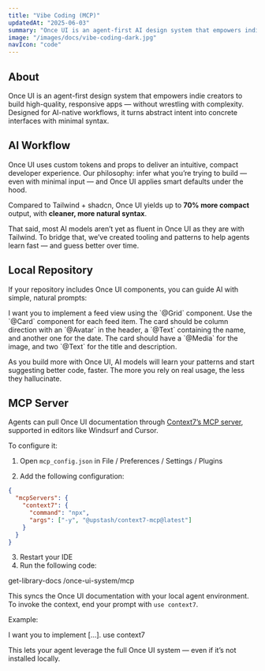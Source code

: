 ```yaml
---
title: "Vibe Coding (MCP)"
updatedAt: "2025-06-03"
summary: "Once UI is an agent-first AI design system that empowers indie creators to build responsive, high-quality apps effortlessly."
image: "/images/docs/vibe-coding-dark.jpg"
navIcon: "code"
---
```


## About

Once UI is an agent-first design system that empowers indie creators to build high-quality, responsive apps — without wrestling with complexity. Designed for AI-native workflows, it turns abstract intent into concrete interfaces with minimal syntax.

## AI Workflow

Once UI uses custom tokens and props to deliver an intuitive, compact developer experience. Our philosophy: infer what you’re trying to build — even with minimal input — and Once UI applies smart defaults under the hood.

Compared to Tailwind + shadcn, Once UI yields up to **70% more compact** output, with **cleaner, more natural syntax**.

That said, most AI models aren’t yet as fluent in Once UI as they are with Tailwind. To bridge that, we’ve created tooling and patterns to help agents learn fast — and guess better over time.

## Local Repository

If your repository includes Once UI components, you can guide AI with simple, natural prompts:

<Row fillWidth vertical="end" gap="12">
    <Avatar size="s" src="/images/avatar.jpg" marginBottom="20"/>
    <Column fillWidth padding="20" marginY="20" background="surface" border="neutral-alpha-weak" borderStyle="dashed" radius="l"><Text>I want you to implement a feed view using the `@Grid` component. Use the `@Card` component for each feed item. The card should be column direction with an `@Avatar` in the header, a `@Text` containing the name, and another one for the date. The card should have a `@Media` for the image, and two `@Text` for the title and description.</Text></Column>
</Row>

As you build more with Once UI, AI models will learn your patterns and start suggesting better code, faster. The more you rely on real usage, the less they hallucinate.

## MCP Server

Agents can pull Once UI documentation through [Context7’s MCP server](https://context7.com/once-ui-system/core), supported in editors like Windsurf and Cursor.

To configure it:

1. Open `mcp_config.json` in File / Preferences / Settings / Plugins

2. Add the following configuration:

```json
{
  "mcpServers": {
    "context7": {
      "command": "npx",
      "args": ["-y", "@upstash/context7-mcp@latest"]
    }
  }
}
```

3. Restart your IDE
4. Run the following code:

<Row fillWidth vertical="end" gap="12">
  <Avatar size="s" src="/images/avatar.jpg" marginBottom="20"/>
  <Row fillWidth padding="20" marginY="20" background="surface" border="neutral-alpha-weak" borderStyle="dashed" radius="l">get-library-docs /once-ui-system/mcp</Row>
</Row>

This syncs the Once UI documentation with your local agent environment. To invoke the context, end your prompt with `use context7`.

Example:

<Row fillWidth vertical="end" gap="12">
  <Avatar size="s" src="/images/avatar.jpg" marginBottom="20"/>
  <Row fillWidth padding="20" marginY="20" background="surface" border="neutral-alpha-weak" borderStyle="dashed" radius="l">I want you to implement [...]. use context7</Row>
</Row>

This lets your agent leverage the full Once UI system — even if it’s not installed locally.
